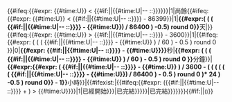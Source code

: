 <noinclude>{{esoteric}}</noinclude><includeonly>{{#ifeq:{{#expr: {{#time:U}} < {{#if:{{{timecode|}}}|{{{timecode|}}}|{{#time:U|{{{year}}}-{{{month|1}}}-{{{day|1}}} {{{hour|00}}}:{{{minute|00}}}:{{{second|00}}}}}}}}}|1|{{{a|距離}}}{{{event|這次事件}}}尚餘{{#ifeq:{{#expr: {{#time:U}} < {{#if:{{{timecode|}}}|{{{timecode|}}}|{{#time:U|{{{year}}}-{{{month|1}}}-{{{day|1}}} {{{hour|00}}}:{{{minute|00}}}:{{{second|00}}}}}}} - 86399}}|1|'''<span style="color: {{{color|red}}}">{{#expr:( ( ( {{#if:{{{timecode|}}}|{{{timecode|}}}|{{#time:U|{{{year}}}-{{{month|1}}}-{{{day|1}}} {{{hour|00}}}:{{{minute|00}}}:{{{second|00}}}}}}} - {{#time:U}}) / 86400 ) -0.5) round 0}}</span>'''天|}}{{#ifeq:{{#expr: {{#time:U}} > {{#if:{{{timecode|}}}|{{{timecode|}}}|{{#time:U|{{{year}}}-{{{month|1}}}-{{{day|1}}} {{{hour|00}}}:{{{minute|00}}}:{{{second|00}}}}}}} - 3600}}|1|{{#ifeq: {{#expr: ( ( ( {{#if:{{{timecode|}}}|{{{timecode|}}}|{{#time:U|{{{year}}}-{{{month|1}}}-{{{day|1}}} {{{hour|00}}}:{{{minute|00}}}:{{{second|00}}}}}}} - {{#time:U}} ) / 60 ) - 0.5 ) round 0 }}|0|'''<span style="color: {{{color|red}}}">{{#expr: {{#if:{{{timecode|}}}|{{{timecode|}}}|{{#time:U|{{{year}}}-{{{month|1}}}-{{{day|1}}} {{{hour|00}}}:{{{minute|00}}}:{{{second|00}}}}}}} - {{#time:U}}}}</span>'''秒|'''<span style="color: {{{color|red}}}">{{#expr: ( ( ( {{#if:{{{timecode|}}}|{{{timecode|}}}|{{#time:U|{{{year}}}-{{{month|1}}}-{{{day|1}}} {{{hour|00}}}:{{{minute|00}}}:{{{second|00}}}}}}} - {{#time:U}} ) / 60 ) - 0.5 ) round 0 }}</span>'''分鐘}}|'''<span style="color: {{{color|red}}}">{{#expr:{{#expr: ( {{#if:{{{timecode|}}}|{{{timecode|}}}|{{#time:U|{{{year}}}-{{{month|1}}}-{{{day|1}}} {{{hour|00}}}:{{{minute|00}}}:{{{second|00}}}}}}} - {{#time:U}} ) / 3600 - ( ( ( ( ( ( {{#if:{{{timecode|}}}|{{{timecode|}}}|{{#time:U|{{{year}}}-{{{month|1}}}-{{{day|1}}} {{{hour|00}}}:{{{minute|00}}}:{{{second|00}}}}}}} - {{#time:U}}) / 86400 ) - 0.5 ) round 0 )* 24 ) -0.5 ) round 0}} - 1}}</span>'''小時}}|{{#ifexist:{{{duration|}}}|{{#ifeq:{{#expr: ({{#if:{{{timecode|}}}|{{{timecode|}}}|{{#time:U|{{{year}}}-{{{month|1}}}-{{{day|1}}} {{{hour|00}}}:{{{minute|00}}}:{{{second|00}}}}}}} + {{{duration}}}) > {{#time:U}}}}|1|{{{eventstart|{{{event|這次事件}}}已經開始}}}|{{{eventend|{{{event|這次事件}}}已完結}}}}}|{{{eventend|{{{event|這次事件}}}已完結}}}}}}}{{#if:{{yesno|{{{nopurge|}}}}}||<small>({{purge|更新}})</small>}}</includeonly><noinclude>{{template doc}}</noinclude>